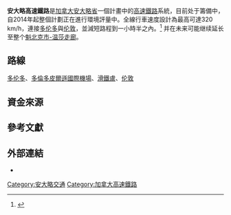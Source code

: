 {{future public transportation}}
{{clear}}
{{Infobox rail system-route
|rail_name=Ontario High-Speed Rail<br>安大略高速鐵路
|name_bgcolor=
|banner_color=
|sec_banner_color=
|third_banner_color=
|logo_filename=
|image_width=100px
|logo_bgcolor=
|logo_note=
|system_map=
|mapimage_width=
|map_bgcolor=
|code_name=
|japanese_name=
|hiragana_name=
|romanji_name=
|locale={{CAN}}[[安大略省|安大略省]]
|service_type=[[高速鐵路|高速鐵路]]
|begin_operation=計劃中
|end_operation=
|operation_note=
|system_length=計畫長度<br>－約300[[公里|公里]] 
|length_in_operation=
|total_length=
|line_title=
|lines=
|stations=
|route_title=
|main_route=
|secondary_route=
|branch_route=
|main_stations=
|ridership=
|fleet_size=
|track_gauge=hide
|depot=
|operator= 
|franchise=
|hq=
|key_person=
|website=www.cbc.ca/news/canada/kitchener-waterloo/high-speed-rail-to-toronto-for-as-low-as-10-liberals-say-yes-1.2654894
}}
<!--此線並非加拿大的所有高速鐵路，請勿將此頁連至英文「High-speed rail in Canada」的頁面。-->'''安大略高速鐵路'''是[[加拿大|加拿大]][[安大略省|安大略省]]一個計畫中的[[高速鐵路|高速鐵路]]系統，目前处于籌備中，自2014年起整個計劃正在進行環境評量中。全線行車速度設計為最高可達320 km/h，連接[[多伦多|多伦多]]與[[伦敦_(加拿大)|伦敦]]，並減短路程到一小時半之內。<ref>{{Cite web |url=http://www.ccpit.org/Contents/Channel_54/2014/0506/386187/content_386187.htm |title=安大略省拟建伦敦市—多伦多高铁 |access-date=2014-08-12 |archive-date=2014-08-12 |archive-url=https://web.archive.org/web/20140812205454/http://www.ccpit.org/Contents/Channel_54/2014/0506/386187/content_386187.htm |dead-url=yes }}</ref> 并在未来可能继续延长至整个[[魁北克市-温莎走廊|魁北克市-温莎走廊]]。

==路線==
[[多伦多|多伦多]]、[[多倫多皮爾遜國際機場|多倫多皮爾遜國際機場]]、[[滑鐵盧_(安大略省)|滑鐵盧]]、[[伦敦_(加拿大)|伦敦]]
 
==資金來源==
 
 
==參考文獻==

{{reflist}}

==外部連結==
* 
{{高速铁路}}

[[Category:安大略交通|Category:安大略交通]]
[[Category:加拿大高速鐵路|Category:加拿大高速鐵路]]
